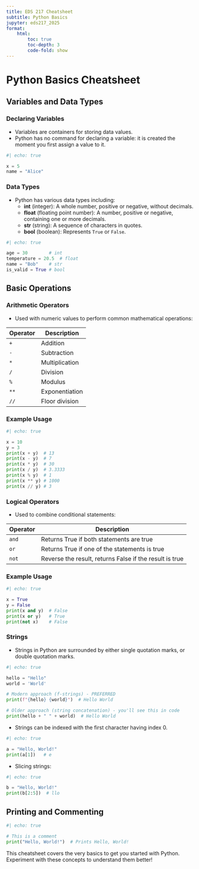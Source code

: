 ```yaml
---
title: EDS 217 Cheatsheet
subtitle: Python Basics
jupyter: eds217_2025
format: 
    html:
        toc: true
        toc-depth: 3
        code-fold: show
---
```


# Python Basics Cheatsheet

## Variables and Data Types

### Declaring Variables
- Variables are containers for storing data values.
- Python has no command for declaring a variable: it is created the moment you first assign a value to it.

```python
#| echo: true

x = 5
name = "Alice"
```

### Data Types
- Python has various data types including:
  - **int** (integer): A whole number, positive or negative, without decimals.
  - **float** (floating point number): A number, positive or negative, containing one or more decimals.
  - **str** (string): A sequence of characters in quotes.
  - **bool** (boolean): Represents `True` or `False`.

```python
#| echo: true

age = 30        # int
temperature = 20.5  # float
name = "Bob"    # str
is_valid = True # bool
```

## Basic Operations

### Arithmetic Operators
- Used with numeric values to perform common mathematical operations:

| Operator | Description         |
|----------|---------------------|
| `+`      | Addition            |
| `-`      | Subtraction         |
| `*`      | Multiplication      |
| `/`      | Division            |
| `%`      | Modulus             |
| `**`     | Exponentiation      |
| `//`     | Floor division      |

### Example Usage
```python
#| echo: true

x = 10
y = 3
print(x + y)  # 13
print(x - y)  # 7
print(x * y)  # 30
print(x / y)  # 3.3333
print(x % y)  # 1
print(x ** y) # 1000
print(x // y) # 3
```

### Logical Operators
- Used to combine conditional statements:

| Operator | Description                      |
|----------|----------------------------------|
| `and`    | Returns True if both statements are true |
| `or`     | Returns True if one of the statements is true |
| `not`    | Reverse the result, returns False if the result is true |

### Example Usage
```python
#| echo: true

x = True
y = False
print(x and y)  # False
print(x or y)   # True
print(not x)    # False
```

### Strings
- Strings in Python are surrounded by either single quotation marks, or double quotation marks.

```python
#| echo: true

hello = "Hello"
world = 'World'

# Modern approach (f-strings) - PREFERRED
print(f"{hello} {world}")  # Hello World

# Older approach (string concatenation) - you'll see this in code
print(hello + " " + world)  # Hello World
```

- Strings can be indexed with the first character having index 0.

```python
#| echo: true

a = "Hello, World!"
print(a[1])   # e
```

- Slicing strings:

```python
#| echo: true

b = "Hello, World!"
print(b[2:5])  # llo
```

## Printing and Commenting

```python
#| echo: true

# This is a comment
print("Hello, World!")  # Prints Hello, World!
```

This cheatsheet covers the very basics to get you started with Python. Experiment with these concepts to understand them better!
